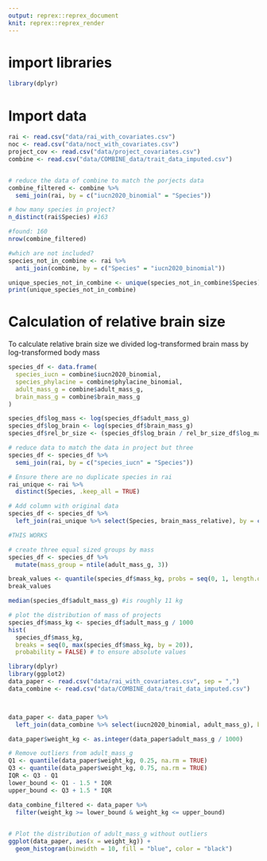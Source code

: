```yaml
---
output: reprex::reprex_document
knit: reprex::reprex_render
---
```



# import libraries
```r
library(dplyr)
```
# Import data
```r
rai <- read.csv("data/rai_with_covariates.csv")
noc <- read.csv("data/noct_with_covariates.csv")
project_cov <- read.csv("data/project_covariates.csv")
combine <- read.csv("data/COMBINE_data/trait_data_imputed.csv")


# reduce the data of combine to match the porjects data
combine_filtered <- combine %>%
  semi_join(rai, by = c("iucn2020_binomial" = "Species"))

# how many species in project?
n_distinct(rai$Species) #163

#found: 160
nrow(combine_filtered)

#which are not included?
species_not_in_combine <- rai %>%
  anti_join(combine, by = c("Species" = "iucn2020_binomial"))

unique_species_not_in_combine <- unique(species_not_in_combine$Species)
print(unique_species_not_in_combine)

```

# Calculation of relative brain size
To calculate relative brain size we divided log-transformed brain mass by log-transformed body mass
```r
species_df <- data.frame(
  species_iucn = combine$iucn2020_binomial,
  species_phylacine = combine$phylacine_binomial, 
  adult_mass_g = combine$adult_mass_g,
  brain_mass_g = combine$brain_mass_g
)

species_df$log_mass <- log(species_df$adult_mass_g)
species_df$log_brain <- log(species_df$brain_mass_g)
species_df$rel_br_size <- (species_df$log_brain / rel_br_size_df$log_mass)

# reduce data to match the data in project but three
species_df <- species_df %>%
  semi_join(rai, by = c("species_iucn" = "Species"))

# Ensure there are no duplicate species in rai
rai_unique <- rai %>%
  distinct(Species, .keep_all = TRUE)

# Add column with original data
species_df <- species_df %>%
  left_join(rai_unique %>% select(Species, brain_mass_relative), by = c("species_iucn" = "Species"))

#THIS WORKS

# create three equal sized groups by mass
species_df <- species_df %>%
  mutate(mass_group = ntile(adult_mass_g, 3))

break_values <- quantile(species_df$mass_kg, probs = seq(0, 1, length.out = 4))
break_values

median(species_df$adult_mass_g) #is roughly 11 kg

# plot the distribution of mass of projects
species_df$mass_kg <- species_df$adult_mass_g / 1000
hist(
  species_df$mass_kg, 
  breaks = seq(0, max(species_df$mass_kg, by = 20)),
  probability = FALSE) # to ensure absolute values


```



```r

library(dplyr)
library(ggplot2)
data_paper <- read.csv("data/rai_with_covariates.csv", sep = ",")
data_combine <- read.csv("data/COMBINE_data/trait_data_imputed.csv")



data_paper <- data_paper %>%
  left_join(data_combine %>% select(iucn2020_binomial, adult_mass_g), by = c("Species" = "iucn2020_binomial"))

data_paper$weight_kg <- as.integer(data_paper$adult_mass_g / 1000)

# Remove outliers from adult_mass_g
Q1 <- quantile(data_paper$weight_kg, 0.25, na.rm = TRUE)
Q3 <- quantile(data_paper$weight_kg, 0.75, na.rm = TRUE)
IQR <- Q3 - Q1
lower_bound <- Q1 - 1.5 * IQR
upper_bound <- Q3 + 1.5 * IQR

data_combine_filtered <- data_paper %>%
  filter(weight_kg >= lower_bound & weight_kg <= upper_bound)
  
```
```r
# Plot the distribution of adult_mass_g without outliers
ggplot(data_paper, aes(x = weight_kg)) +
  geom_histogram(binwidth = 10, fill = "blue", color = "black") 
```